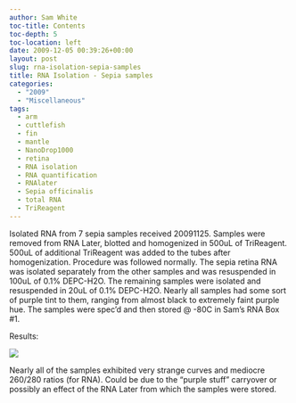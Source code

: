 ```yaml
---
author: Sam White
toc-title: Contents
toc-depth: 5
toc-location: left
date: 2009-12-05 00:39:26+00:00
layout: post
slug: rna-isolation-sepia-samples
title: RNA Isolation - Sepia samples
categories:
  - "2009"
  - "Miscellaneous"
tags:
  - arm
  - cuttlefish
  - fin
  - mantle
  - NanoDrop1000
  - retina
  - RNA isolation
  - RNA quantification
  - RNAlater
  - Sepia officinalis
  - total RNA
  - TriReagent
---
```


Isolated RNA from 7 sepia samples received 20091125. Samples were removed from RNA Later, blotted and homogenized in 500uL of TriReagent. 500uL of additional TriReagent was added to the tubes after homogenization. Procedure was followed normally. The sepia retina RNA was isolated separately from the other samples and was resuspended in 100uL of 0.1% DEPC-H2O. The remaining samples were isolated and resuspended in 20uL of 0.1% DEPC-H2O. Nearly all samples had some sort of purple tint to them, ranging from almost black to extremely faint purple hue. The samples were spec'd and then stored @ -80C in Sam's RNA Box #1.

Results:

![](https://eagle.fish.washington.edu/Arabidopsis/RNA%20Spec%20Readings/20091204%20RNA%20SJW.jpg)

Nearly all of the samples exhibited very strange curves and mediocre 260/280 ratios (for RNA). Could be due to the "purple stuff" carryover or possibly an effect of the RNA Later from which the samples were stored.
